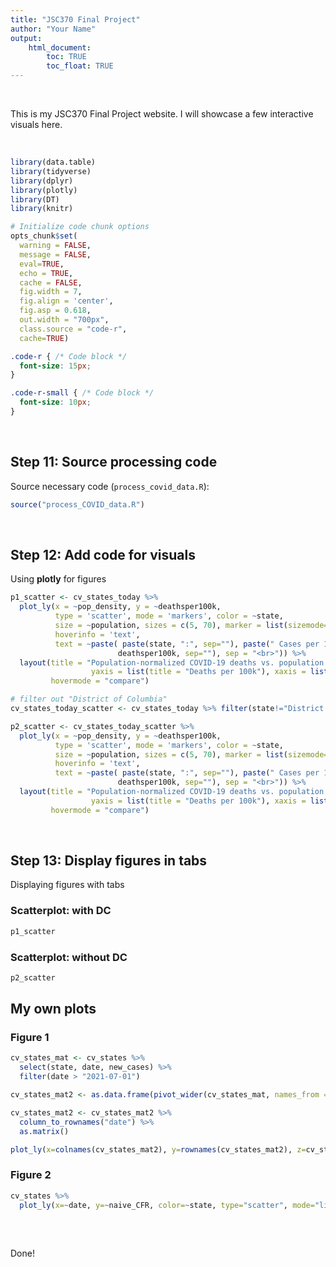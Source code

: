 ```yaml
---
title: "JSC370 Final Project"
author: "Your Name"
output: 
    html_document:
        toc: TRUE
        toc_float: TRUE
---
```


<br>

This is my JSC370 Final Project website. I will showcase a few interactive visuals here.

<br>

```r

library(data.table)
library(tidyverse)
library(dplyr)
library(plotly)
library(DT)
library(knitr)

# Initialize code chunk options
opts_chunk$set(
  warning = FALSE,
  message = FALSE,
  eval=TRUE,
  echo = TRUE,
  cache = FALSE,
  fig.width = 7, 
  fig.align = 'center',
  fig.asp = 0.618,
  out.width = "700px",
  class.source = "code-r",
  cache=TRUE)
```

```css
.code-r { /* Code block */
  font-size: 15px;
}

.code-r-small { /* Code block */
  font-size: 10px;
}
```

<br>

## Step 11: Source processing code

Source necessary code (`process_covid_data.R`):

```r
source("process_COVID_data.R")
```

<br>

## Step 12: Add code for visuals

Using **plotly** for figures

```r

p1_scatter <- cv_states_today %>% 
  plot_ly(x = ~pop_density, y = ~deathsper100k,
          type = 'scatter', mode = 'markers', color = ~state,
          size = ~population, sizes = c(5, 70), marker = list(sizemode='diameter', opacity=0.5),
          hoverinfo = 'text',
          text = ~paste( paste(state, ":", sep=""), paste(" Cases per 100k: ", per100k, sep="") , paste(" Deaths per 100k: ",
                        deathsper100k, sep=""), sep = "<br>")) %>%
  layout(title = "Population-normalized COVID-19 deaths vs. population density",
                  yaxis = list(title = "Deaths per 100k"), xaxis = list(title = "Population Density"),
         hovermode = "compare")

# filter out "District of Columbia"
cv_states_today_scatter <- cv_states_today %>% filter(state!="District of Columbia")

p2_scatter <- cv_states_today_scatter %>% 
  plot_ly(x = ~pop_density, y = ~deathsper100k,
          type = 'scatter', mode = 'markers', color = ~state,
          size = ~population, sizes = c(5, 70), marker = list(sizemode='diameter', opacity=0.5),
          hoverinfo = 'text',
          text = ~paste( paste(state, ":", sep=""), paste(" Cases per 100k: ", per100k, sep="") , paste(" Deaths per 100k: ",
                        deathsper100k, sep=""), sep = "<br>")) %>%
  layout(title = "Population-normalized COVID-19 deaths vs. population density",
                  yaxis = list(title = "Deaths per 100k"), xaxis = list(title = "Population Density"),
         hovermode = "compare")
```

<br>

## Step 13: Display figures in tabs {.tabset}

Displaying figures with tabs

### Scatterplot: with DC

```r
p1_scatter
```

### Scatterplot: without DC

```r
p2_scatter
```

## My own plots {.tabset}

### Figure 1

```r

cv_states_mat <- cv_states %>%
  select(state, date, new_cases) %>%
  filter(date > "2021-07-01")

cv_states_mat2 <- as.data.frame(pivot_wider(cv_states_mat, names_from = state, values_from=new_cases))

cv_states_mat2 <- cv_states_mat2 %>%
  column_to_rownames("date") %>%
  as.matrix()

plot_ly(x=colnames(cv_states_mat2), y=rownames(cv_states_mat2), z=cv_states_mat2, type="heatmap")
```


### Figure 2

```r

cv_states %>%
  plot_ly(x=~date, y=~naive_CFR, color=~state, type="scatter", mode="lines")

```

## {-}

<br>

Done!

<br>
<br>